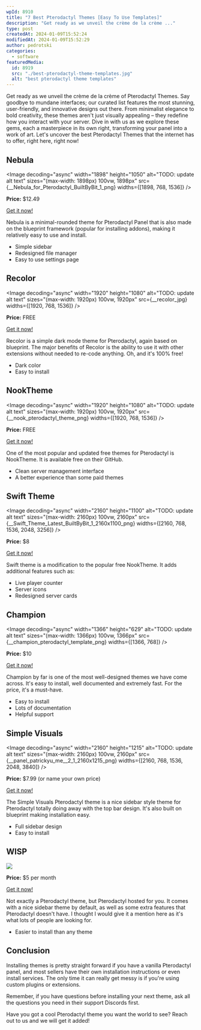 ```yaml
---
wpId: 8910
title: "7 Best Pterodactyl Themes [Easy To Use Templates]"
description: "Get ready as we unveil the crème de la crème ..."
type: post
createdAt: 2024-01-09T15:52:24
modifiedAt: 2024-01-09T15:52:29
author: pedrotski
categories:
  - software
featuredMedia:
  id: 8919
  src: "./best-pterodactyl-theme-templates.jpg"
  alt: "best pterodactyl theme templates"
---
```




Get ready as we unveil the crème de la crème of Pterodactyl Themes. Say goodbye to mundane interfaces; our curated list features the most stunning, user-friendly, and innovative designs out there. From minimalist elegance to bold creativity, these themes aren't just visually appealing – they redefine how you interact with your server. Dive in with us as we explore these gems, each a masterpiece in its own right, transforming your panel into a work of art. Let's uncover the best Pterodactyl Themes that the internet has to offer, right here, right now!

## Nebula

<Image
  decoding="async"
  width="1898"
  height="1050"
  alt="TODO: update alt text"
  sizes="(max-width: 1898px) 100vw, 1898px"
  src={__Nebula_for_Pterodactyl_BuiltByBit_1_png}
  widths={[1898, 768, 1536]}
/>

**Price:** $12.49

[Get it now!](https://builtbybit.com/resources/nebula-for-pterodactyl.32442/?ref=280778)

Nebula is a minimal-rounded theme for Pterodactyl Panel that is also made on the blueprint framework (popular for installing addons), making it relatively easy to use and install.

- Simple sidebar
- Redesigned file manager
- Easy to use settings page

## Recolor

<Image
  decoding="async"
  width="1920"
  height="1080"
  alt="TODO: update alt text"
  sizes="(max-width: 1920px) 100vw, 1920px"
  src={__recolor_jpg}
  widths={[1920, 768, 1536]}
/>

**Price:** FREE

[Get it now!](https://www.sourcexchange.net/products/recolor)

Recolor is a simple dark mode theme for Pterodactyl, again based on blueprint. The major benefits of Recolor is the ability to use it with other extensions without needed to re-code anything. Oh, and it's 100% free!

- Dark color
- Easy to install

## NookTheme

<Image
  decoding="async"
  width="1920"
  height="1080"
  alt="TODO: update alt text"
  sizes="(max-width: 1920px) 100vw, 1920px"
  src={__nook_pterodactyl_theme_png}
  widths={[1920, 768, 1536]}
/>

**Price:** FREE

[Get it now!](https://github.com/Nookure/NookTheme)

One of the most popular and updated free themes for Pterodactyl is NookTheme. It is available free on their GitHub.

- Clean server management interface
- A better experience than some paid themes

## Swift Theme

<Image
  decoding="async"
  width="2160"
  height="1100"
  alt="TODO: update alt text"
  sizes="(max-width: 2160px) 100vw, 2160px"
  src={__Swift_Theme_Latest_BuiltByBit_1_2160x1100_png}
  widths={[2160, 768, 1536, 2048, 3256]}
/>

**Price:** $8

[Get it now!](https://builtbybit.com/resources/swift-theme-latest.35722/?ref=280778)

Swift theme is a modification to the popular free NookTheme. It adds additional features such as:

- Live player counter
- Server icons
- Redesigned server cards

## Champion

<Image
  decoding="async"
  width="1366"
  height="629"
  alt="TODO: update alt text"
  sizes="(max-width: 1366px) 100vw, 1366px"
  src={__champion_pterodactyl_template_png}
  widths={[1366, 768]}
/>

**Price:** $10

[Get it now!](https://builtbybit.com/resources/champion-pterodactyl-theme.32386/?ref=280778)

Champion by far is one of the most well-designed themes we have come across. It's easy to install, well documented and extremely fast. For the price, it's a must-have.

- Easy to install
- Lots of documentation
- Helpful support

## Simple Visuals

<Image
  decoding="async"
  width="2160"
  height="1215"
  alt="TODO: update alt text"
  sizes="(max-width: 2160px) 100vw, 2160px"
  src={__panel_patrickyu_me__2_1_2160x1215_png}
  widths={[2160, 768, 1536, 2048, 3840]}
/>

**Price:** $7.99 (or name your own price)

[Get it now!](https://builtbybit.com/resources/simple-visuals.36709/?ref=280778)

The Simple Visuals Pterodactyl theme is a nice sidebar style theme for Pterodactyl totally doing away with the top bar design. It's also built on blueprint making installation easy.

- Full sidebar design
- Easy to install

## WISP

![](image-2.png)

**Price:** $5 per month

[Get it now!](https://wisp.gg/)

Not exactly a Pterodactyl theme, but Pterodactyl hosted for you. It comes with a nice sidebar theme by default, as well as some extra features that Pterodactyl doesn't have. I thought I would give it a mention here as it's what lots of people are looking for.

- Easier to install than any theme

## Conclusion

Installing themes is pretty straight forward if you have a vanilla Pterodactyl panel, and most sellers have their own installation instructions or even install services. The only time it can really get messy is if you're using custom plugins or extensions.

Remember, if you have questions before installing your next theme, ask all the questions you need in their support Discords first.

Have you got a cool Pterodactyl theme you want the world to see? Reach out to us and we will get it added!
